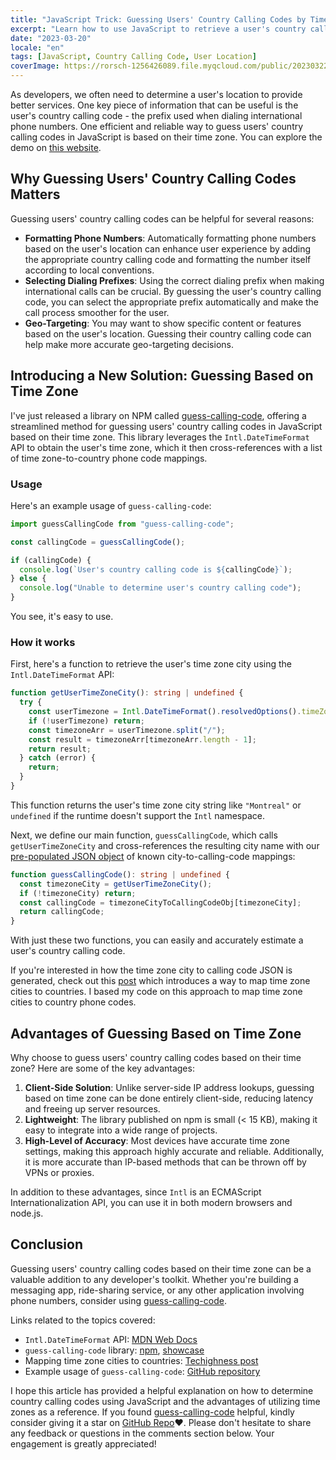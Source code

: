 ```yaml
---
title: "JavaScript Trick: Guessing Users' Country Calling Codes by Time Zone"
excerpt: "Learn how to use JavaScript to retrieve a user's country calling code based on their location, improving the quality of your website or application services"
date: "2023-03-20"
locale: "en"
tags: [JavaScript, Country Calling Code, User Location]
coverImage: https://rorsch-1256426089.file.myqcloud.com/public/202303220312340.png
---
```


As developers, we often need to determine a user's location to provide better services. One key piece of information that can be useful is the user's country calling code - the prefix used when dialing international phone numbers. One efficient and reliable way to guess users' country calling codes in JavaScript is based on their time zone. You can explore the demo on [this website](https://guess-calling-code.anarch.studio/).

## Why Guessing Users' Country Calling Codes Matters

Guessing users' country calling codes can be helpful for several reasons:

- **Formatting Phone Numbers**: Automatically formatting phone numbers based on the user's location can enhance user experience by adding the appropriate country calling code and formatting the number itself according to local conventions.
- **Selecting Dialing Prefixes**: Using the correct dialing prefix when making international calls can be crucial. By guessing the user's country calling code, you can select the appropriate prefix automatically and make the call process smoother for the user.
- **Geo-Targeting**: You may want to show specific content or features based on the user's location. Guessing their country calling code can help make more accurate geo-targeting decisions.

## Introducing a New Solution: Guessing Based on Time Zone

I've just released a library on NPM called [guess-calling-code](https://www.npmjs.com/package/guess-calling-code), offering a streamlined method for guessing users' country calling codes in JavaScript based on their time zone. This library leverages the `Intl.DateTimeFormat` API to obtain the user's time zone, which it then cross-references with a list of time zone-to-country phone code mappings.

### Usage

Here's an example usage of `guess-calling-code`:

```javascript
import guessCallingCode from "guess-calling-code";

const callingCode = guessCallingCode();

if (callingCode) {
  console.log(`User's country calling code is ${callingCode}`);
} else {
  console.log("Unable to determine user's country calling code");
}
```

You see, it's easy to use.

### How it works

First, here's a function to retrieve the user's time zone city using the `Intl.DateTimeFormat` API:

```typescript
function getUserTimeZoneCity(): string | undefined {
  try {
    const userTimezone = Intl.DateTimeFormat().resolvedOptions().timeZone;
    if (!userTimezone) return;
    const timezoneArr = userTimezone.split("/");
    const result = timezoneArr[timezoneArr.length - 1];
    return result;
  } catch (error) {
    return;
  }
}
```

This function returns the user's time zone city string like `"Montreal"` or `undefined` if the runtime doesn't support the `Intl` namespace.

Next, we define our main function, `guessCallingCode`, which calls `getUserTimeZoneCity` and cross-references the resulting city name with our [pre-populated JSON object](https://github.com/AnarchStudio/guess-calling-code/blob/main/lib/metadata/timezoneCityToCallingCodeObject.json) of known city-to-calling-code mappings:

```typescript
function guessCallingCode(): string | undefined {
  const timezoneCity = getUserTimeZoneCity();
  if (!timezoneCity) return;
  const callingCode = timezoneCityToCallingCodeObj[timezoneCity];
  return callingCode;
}
```

With just these two functions, you can easily and accurately estimate a user's country calling code.

If you're interested in how the time zone city to calling code JSON is generated, check out this [post](https://www.techighness.com/post/get-user-country-and-region-on-browser-with-javascript-only/) which introduces a way to map time zone cities to countries. I based my code on this approach to map time zone cities to country phone codes.

## Advantages of Guessing Based on Time Zone

Why choose to guess users' country calling codes based on their time zone? Here are some of the key advantages:

1. **Client-Side Solution**: Unlike server-side IP address lookups, guessing based on time zone can be done entirely client-side, reducing latency and freeing up server resources.
2. **Lightweight**: The library published on npm is small (< 15 KB), making it easy to integrate into a wide range of projects.
3. **High-Level of Accuracy**: Most devices have accurate time zone settings, making this approach highly accurate and reliable. Additionally, it is more accurate than IP-based methods that can be thrown off by VPNs or proxies.

In addition to these advantages, since `Intl` is an ECMAScript Internationalization API, you can use it in both modern browsers and node.js.

## Conclusion

Guessing users' country calling codes based on their time zone can be a valuable addition to any developer's toolkit. Whether you're building a messaging app, ride-sharing service, or any other application involving phone numbers, consider using [guess-calling-code](https://www.npmjs.com/package/guess-calling-code).

Links related to the topics covered:

- `Intl.DateTimeFormat` API: [MDN Web Docs](https://developer.mozilla.org/en-US/docs/Web/JavaScript/Reference/Global_Objects/Intl/DateTimeFormat)
- `guess-calling-code` library: [npm](https://www.npmjs.com/package/guess-calling-code), [showcase](https://guess-calling-code.anarch.studio/)
- Mapping time zone cities to countries: [Techighness post](https://www.techighness.com/post/get-user-country-and-region-on-browser-with-javascript-only/)
- Example usage of `guess-calling-code`: [GitHub repository](https://github.com/AnarchStudio/guess-calling-code#usage)

I hope this article has provided a helpful explanation on how to determine country calling codes using JavaScript and the advantages of utilizing time zones as a reference. If you found [guess-calling-code](https://www.npmjs.com/package/guess-calling-code) helpful, kindly consider giving it a star on [GitHub Repo](https://github.com/AnarchStudio/guess-calling-code)❤️. Please don't hesitate to share any feedback or questions in the comments section below. Your engagement is greatly appreciated!
